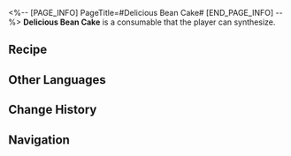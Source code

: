 <%-- [PAGE_INFO]
PageTitle=#Delicious Bean Cake#
[END_PAGE_INFO] --%>
{{Consumable Infobox
|id          = 401020
|image       = Item Delicious Bean Cake.png
|type        = Attack Consumables
|rarity      = 2
|effect      = Upon use, increases Imaginary DMG of all allies by 16% for the next battle.
|description = Under the skin of the pastry, which carries a slightly burnt aroma after baking, lies a soft bean paste. It isn't sweet and even has a slightly astringent taste, akin to tears.
|effectType  = 
|effectType2 = 
|effectType3 = 
|recipe      = {{cx|Source missing}}
|source1     = [[Omni-Synthesizer]]
|source2     = 
|source3     = 
}}
{{Description|''"Stop crying, you'll become dehydrated if you cry anymore."''}}
'''Delicious Bean Cake''' is a consumable that the player can synthesize.

==Recipe==
{{Recipe
|type                          = Synthesis
|group                         = Consumable
|Human-Height Auspicious Crops = 3
|Leaf of Imaginary             = 2
|sort                          = Human-Height Auspicious Crops;Leaf of Imaginary
}}

==Other Languages==
{{Other Languages
|en   = Delicious Bean Cake
|zhs  = 可口的豆沙饼
|zht  = 可口的豆沙餅
|ja   = 美味しい豆沙餅
|ko   = 맛있는 팥앙금 빵
|es   = Pastel de frijoles delicioso
|fr   = Délicieux gâteau aux haricots
|ru   = Вкусный бобовый пряник
|th   = Delicious Bean Cake
|vi   = Bánh Đậu Ngon Lành
|de   = Leckerer Bohnenkuchen
|id   = Delicious Bean Cake
|pt   = Bolo de Feijão Delicioso
}}

==Change History==
{{Change History|1.6}}

==Navigation==
{{Consumable Navbox}}